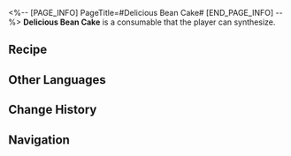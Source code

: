 <%-- [PAGE_INFO]
PageTitle=#Delicious Bean Cake#
[END_PAGE_INFO] --%>
{{Consumable Infobox
|id          = 401020
|image       = Item Delicious Bean Cake.png
|type        = Attack Consumables
|rarity      = 2
|effect      = Upon use, increases Imaginary DMG of all allies by 16% for the next battle.
|description = Under the skin of the pastry, which carries a slightly burnt aroma after baking, lies a soft bean paste. It isn't sweet and even has a slightly astringent taste, akin to tears.
|effectType  = 
|effectType2 = 
|effectType3 = 
|recipe      = {{cx|Source missing}}
|source1     = [[Omni-Synthesizer]]
|source2     = 
|source3     = 
}}
{{Description|''"Stop crying, you'll become dehydrated if you cry anymore."''}}
'''Delicious Bean Cake''' is a consumable that the player can synthesize.

==Recipe==
{{Recipe
|type                          = Synthesis
|group                         = Consumable
|Human-Height Auspicious Crops = 3
|Leaf of Imaginary             = 2
|sort                          = Human-Height Auspicious Crops;Leaf of Imaginary
}}

==Other Languages==
{{Other Languages
|en   = Delicious Bean Cake
|zhs  = 可口的豆沙饼
|zht  = 可口的豆沙餅
|ja   = 美味しい豆沙餅
|ko   = 맛있는 팥앙금 빵
|es   = Pastel de frijoles delicioso
|fr   = Délicieux gâteau aux haricots
|ru   = Вкусный бобовый пряник
|th   = Delicious Bean Cake
|vi   = Bánh Đậu Ngon Lành
|de   = Leckerer Bohnenkuchen
|id   = Delicious Bean Cake
|pt   = Bolo de Feijão Delicioso
}}

==Change History==
{{Change History|1.6}}

==Navigation==
{{Consumable Navbox}}